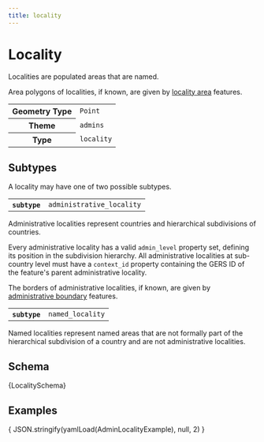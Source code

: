 ```yaml
---
title: locality
---
```



# Locality

Localities are populated areas that are named.

Area polygons of localities, if known, are given by [locality area](/schema/reference/admins/locality_area) features.

<table>
  <tbody>
  <tr>
    <th>Geometry Type</th>
    <td><code>Point</code></td>
  </tr>
  <tr>
    <th>Theme</th>
    <td><code>admins</code></td>
  </tr>
  <tr>
    <th>Type</th>
    <td><code>locality</code></td>
  </tr>
  </tbody>
</table>

## Subtypes

A locality may have one of two possible subtypes.

<Tabs>
  <TabItem value="administrative_locality" label="Administrative Locality" default>
    <table>
      <tbody>
        <tr>
          <th><code>subtype</code></th>
          <td><code>administrative_locality</code></td>
        </tr>
      </tbody>
    </table>

Administrative localities represent countries and hierarchical
subdivisions of countries.

Every administrative locality has a valid `admin_level` property set,
defining its position in the subdivision hierarchy. All administrative
localities at sub-country level must have a `context_id` property
containing the GERS ID of the feature's parent administrative locality.

The borders of administrative localities, if known, are given by
[administrative boundary](/schema/reference/admins/administrative_boundary) features.
  </TabItem>
  <TabItem value="named_locality" label="Named Locality">
    <table>
      <tbody>
        <tr>
          <th><code>subtype</code></th>
          <td><code>named_locality</code></td>
        </tr>
      </tbody>
    </table>

Named localities represent named areas that are not formally part of
the hierarchical subdivision of a country and are not administrative
localities.
  </TabItem>
</Tabs>

## Schema

<Tabs>
  <TabItem value="browsable" label="Browsable" default>
    <JSONSchemaViewer schema={ yamlLoad(LocalitySchema) } resolverOptions={ generateResolverOptions({remote: true, yamlBasePath: '/admins'})}/>
  </TabItem>
  <TabItem value="yaml" label="YAML" default>
    <CodeBlock language="jsx">{LocalitySchema}</CodeBlock>
  </TabItem>
</Tabs>

## Examples

<Tabs>
  <TabItem value="administrative_locality" label="Administrative Locality" default>
    <CodeBlock language="json">{ JSON.stringify(yamlLoad(AdminLocalityExample), null, 2) }</CodeBlock>
  </TabItem>
</Tabs>
